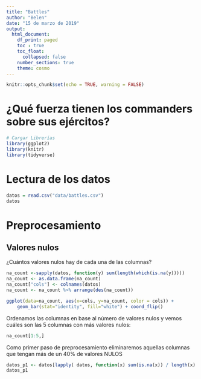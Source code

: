```yaml
---
title: "Battles"
author: "Belen"
date: "15 de marzo de 2019"
output:
  html_document:
    df_print: paged 
    toc : true
    toc_float: 
      collapsed: false
    number_sections: true 
    theme: cosmo  
--- 
```

```r
knitr::opts_chunk$set(echo = TRUE, warning = FALSE)
```


# ¿Qué fuerza tienen los commanders sobre sus ejércitos?

```r
# Cargar Librerías
library(ggplot2)
library(knitr)
library(tidyverse)
```

# Lectura de los datos
```r
datos = read.csv("data/battles.csv")
datos
```


# Preprocesamiento
## Valores nulos
¿Cuántos valores nulos hay de cada una de las columnas?
```r
na_count <-sapply(datos, function(y) sum(length(which(is.na(y)))))
na_count <- as.data.frame(na_count)
na_count["cols"] <- colnames(datos)
na_count <- na_count %>% arrange(des(na_count))

ggplot(data=na_count, aes(x=cols, y=na_count, color = cols)) + 
    geom_bar(stat="identity", fill="white") + coord_flip()
```

Ordenamos las columnas en base al número de valores nulos y vemos cuáles son las 5 columnas con más valores nulos:
```r
na_count[1:5,]

```
Como primer paso de preprocesamiento  eliminaremos aquellas columnas que tengan más de un 40% de valores NULOS
```r
datos_p1 <- datos[lapply( datos, function(x) sum(is.na(x)) / length(x) ) < 0.4]
datos_p1

```



